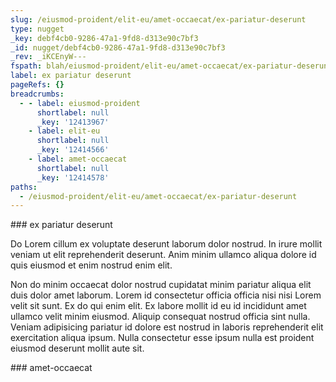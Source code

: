 ```yaml
---
slug: /eiusmod-proident/elit-eu/amet-occaecat/ex-pariatur-deserunt
type: nugget
_key: debf4cb0-9286-47a1-9fd8-d313e90c7bf3
_id: nugget/debf4cb0-9286-47a1-9fd8-d313e90c7bf3
_rev: _iKCEnyW---
fspath: blah/eiusmod-proident/elit-eu/amet-occaecat/ex-pariatur-deserunt.md
label: ex pariatur deserunt
pageRefs: {}
breadcrumbs:
  - - label: eiusmod-proident
      shortlabel: null
      _key: '12413967'
    - label: elit-eu
      shortlabel: null
      _key: '12414566'
    - label: amet-occaecat
      shortlabel: null
      _key: '12414578'
paths:
  - /eiusmod-proident/elit-eu/amet-occaecat/ex-pariatur-deserunt
---
```


<NuggetArea>
<Nugget slug="/eiusmod-proident/elit-eu/amet-occaecat/ex-pariatur-deserunt" type="nugget" _key="debf4cb0-9286-47a1-9fd8-d313e90c7bf3" _id="nugget/debf4cb0-9286-47a1-9fd8-d313e90c7bf3" _rev="_iKCEnyW---" fspath="blah/eiusmod-proident/elit-eu/amet-occaecat/ex-pariatur-deserunt.md" label="ex pariatur deserunt" paths="/eiusmod-proident/elit-eu/amet-occaecat/ex-pariatur-deserunt">
<NuggetBody>
### ex pariatur deserunt

Do Lorem cillum ex voluptate deserunt laborum dolor nostrud. In irure mollit veniam ut elit reprehenderit deserunt. Anim minim ullamco aliqua dolore id quis eiusmod et enim nostrud enim elit.

Non do minim occaecat dolor nostrud cupidatat minim pariatur aliqua elit duis dolor amet laborum. Lorem id consectetur officia officia nisi nisi Lorem velit sit sunt. Ex do qui enim elit. Ex labore mollit id eu id incididunt amet ullamco velit minim eiusmod. Aliquip consequat nostrud officia sint nulla. Veniam adipisicing pariatur id dolore est nostrud in laboris reprehenderit elit exercitation aliqua ipsum. Nulla consectetur esse ipsum nulla est proident eiusmod deserunt mollit aute sit.

</NuggetBody>
<Breadcrumbs>
<Crumbs>
<Crumb _key="12413967" label="eiusmod-proident" /><Crumb _key="12414566" label="elit-eu" /><Crumb _key="12414578" label="amet-occaecat" />
</Crumbs>
</Breadcrumbs>
</Nugget>

<NuggetsInbound>
</NuggetsInbound>
<NuggetsOutbound>
</NuggetsOutbound>
</NuggetArea>
<PassagesInbound>
<Passage direction="inbound" type="passage" _key="12414578" _id="passage/12414578" _rev="_iKCEnyS--A" label="amet-occaecat" passage="amet-occaecat" fspath="blah/eiusmod-proident/elit-eu/amet-occaecat" paths="/eiusmod-proident/elit-eu/amet-occaecat" slug="/eiusmod-proident/elit-eu/amet-occaecat">
<NuggetBody>
### amet-occaecat

</NuggetBody>
<Breadcrumbs>
<Crumbs>
<Crumb _key="12413967" label="eiusmod-proident" /><Crumb _key="12414566" label="elit-eu" />
</Crumbs>
</Breadcrumbs>
</Passage>

</PassagesInbound>
<PassagesOutbound>
</PassagesOutbound>